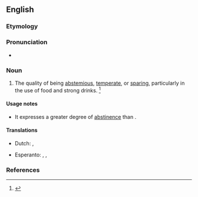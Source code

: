==English==

===Etymology===
{{suffix|en|abstemious|ness}}

===Pronunciation===
* {{a|GA}} {{IPA|en|/æbˈsti.mi.əs.nəs/|/əbˈsti.mi.əs.nəs/}}

===Noun===
{{en-noun|-}}

# The quality of being [[abstemious]], [[temperate]], or [[sparing]], particularly in the use of food and strong drinks. {{defdate|from early 17th c.}}<ref name=SOED>{{R:SOED5|page=9}}</ref>

====Usage notes====
* It expresses a greater degree of [[abstinence]] than {{m|en|temperance}}.

====Translations====
{{trans-top|austerity}}
* Dutch: {{t+|nl|onthouding}}, {{t|nl|gematigheid}}
{{trans-mid}}
* Esperanto: {{t|eo|abstemio}} {{qualifier|literary}}, {{t|eo|abstinado}}, {{t|eo|ŝparemo}}
{{trans-bottom}}

===References===
<references/>